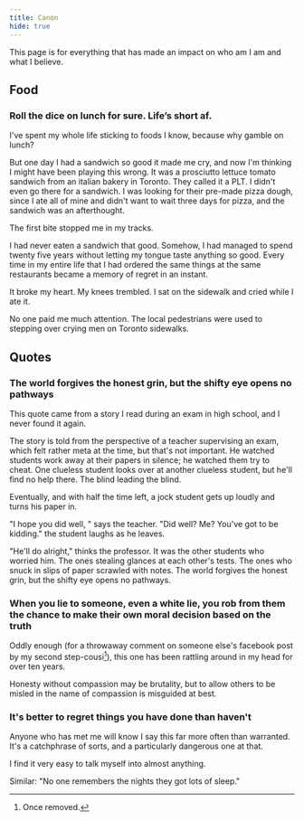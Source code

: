 ```yaml
---
title: Canon
hide: true
---
```


This page is for everything that has made an impact on who am I am and what I believe.

## Food

### Roll the dice on lunch for sure. Life’s short af.

I've spent my whole life sticking to foods I know, because why gamble on lunch?

But one day I had a sandwich so good it made me cry, and now I'm thinking I might have been playing this wrong. It was a prosciutto lettuce tomato sandwich from an italian bakery in Toronto. They called it a PLT. I didn't even go there for a sandwich. I was looking for their pre-made pizza dough, since I ate all of mine and didn't want to wait three days for pizza, and the sandwich was an afterthought.

The first bite stopped me in my tracks.

I had never eaten a sandwich that good. Somehow, I had managed to spend twenty five years without letting my tongue taste anything so good. Every time in my entire life that I had ordered the same things at the same restaurants became a memory of regret in an instant.

It broke my heart. My knees trembled. I sat on the sidewalk and cried while I ate it.

No one paid me much attention. The local pedestrians were used to stepping over crying men on Toronto sidewalks.

## Quotes

### The world forgives the honest grin, but the shifty eye opens no pathways

This quote came from a story I read during an exam in high school, and I never found it again.

The story is told from the perspective of a teacher supervising an exam, which felt rather meta at the time, but that's not important. He watched students work away at their papers in silence; he watched them try to cheat. One clueless student looks over at another clueless student, but he'll find no help there. The blind leading the blind.

Eventually, and with half the time left, a jock student gets up loudly and turns his paper in.

"I hope you did well, " says the teacher.
"Did well? Me? You've got to be kidding." the student laughs as he leaves.

"He'll do alright," thinks the professor. It was the other students who worried him. The ones stealing glances at each other's tests. The ones who snuck in slips of paper scrawled with notes. The world forgives the honest grin, but the shifty eye opens no pathways.

### When you lie to someone, even a white lie, you rob from them the chance to make their own moral decision based on the truth

Oddly enough (for a throwaway comment on someone else's facebook post by my second step-cousi[^1]), this one has been rattling around in my head for over ten years.

[^1]: Once removed.

Honesty without compassion may be brutality, but to allow others to be misled in the name of compassion is misguided at best.

### It's better to regret things you have done than haven't

Anyone who has met me will know I say this far more often than warranted. It's a catchphrase of sorts, and a particularly dangerous one at that.

I find it very easy to talk myself into almost anything.

Similar: "No one remembers the nights they got lots of sleep."
